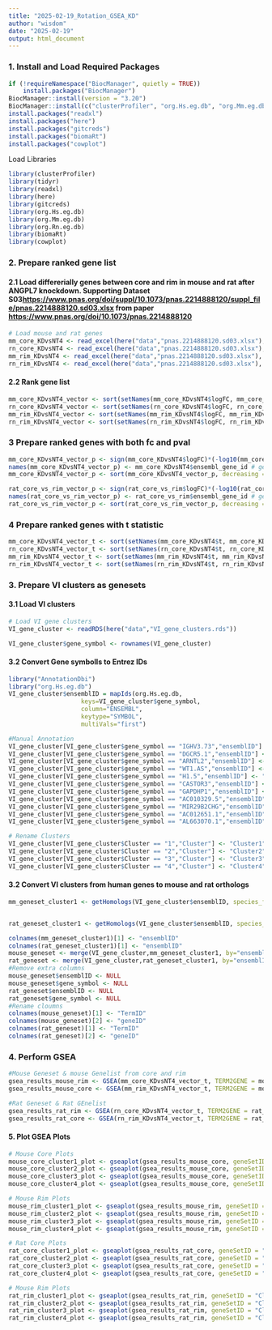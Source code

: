 ```yaml
---
title: "2025-02-19_Rotation_GSEA_KD"
author: "wisdom"
date: "2025-02-19"
output: html_document
---
```


### 1. Install and Load Required Packages
```r
if (!requireNamespace("BiocManager", quietly = TRUE))
    install.packages("BiocManager")
BiocManager::install(version = "3.20")
BiocManager::install(c("clusterProfiler", "org.Hs.eg.db", "org.Mm.eg.db", "org.Rn.eg.db"))
install.packages("readxl")
install.packages("here")
install.packages("gitcreds")
install.packages("biomaRt")
install.packages("cowplot")
```
Load Libraries
```r
library(clusterProfiler)
library(tidyr)
library(readxl)
library(here)
library(gitcreds)
library(org.Hs.eg.db)
library(org.Mm.eg.db)
library(org.Rn.eg.db)
library(biomaRt)
library(cowplot)
```

### 2. Prepare ranked gene list

#### 2.1 Load differerially genes  between **core** and **rim** in **mouse** and **rat** after ANGPL7 knockdown. Supporting Dataset S03<https://www.pnas.org/doi/suppl/10.1073/pnas.2214888120/suppl_file/pnas.2214888120.sd03.xlsx> from paper <https://www.pnas.org/doi/10.1073/pnas.2214888120>
```r
# Load mouse and rat genes
mm_core_KDvsNT4 <- read_excel(here("data","pnas.2214888120.sd03.xlsx"), sheet = "TPM_mm_core_KDvsNT4", range =cell_cols(c("A","I")))
rn_core_KDvsNT4 <- read_excel(here("data","pnas.2214888120.sd03.xlsx"), sheet = "TPM_rn_coreKDvsNT4", range =cell_cols(c("A","I")))
mm_rim_KDvsNT4 <- read_excel(here("data","pnas.2214888120.sd03.xlsx"), sheet = "TPM_mm_rim-KDNT4", range =cell_cols(c("A","I")))
rn_rim_KDvsNT4 <- read_excel(here("data","pnas.2214888120.sd03.xlsx"), sheet = "TPM_rn_rim-KDvsNT4", range =cell_cols(c("A","I")))
```

#### 2.2 Rank gene list
```r
mm_core_KDvsNT4_vector <- sort(setNames(mm_core_KDvsNT4$logFC, mm_core_KDvsNT4$ensembl_gene_id), decreasing = TRUE)
rn_core_KDvsNT4_vector <- sort(setNames(rn_core_KDvsNT4$logFC, rn_core_KDvsNT4$ensembl_gene_id), decreasing = TRUE)
mm_rim_KDvsNT4_vector <- sort(setNames(mm_rim_KDvsNT4$logFC, mm_rim_KDvsNT4$ensembl_gene_id), decreasing = TRUE)
rn_rim_KDvsNT4_vector <- sort(setNames(rn_rim_KDvsNT4$logFC, rn_rim_KDvsNT4$ensembl_gene_id), decreasing = TRUE)
```

### 3 Prepare ranked genes with both fc and pval
```r
mm_core_KDvsNT4_vector_p <- sign(mm_core_KDvsNT4$logFC)*(-log10(mm_core_KDvsNT4$P.Value)) # we will use the signed p values from spatial DGE as ranking
names(mm_core_KDvsNT4_vector_p) <- mm_core_KDvsNT4$ensembl_gene_id # genes as names#
mm_core_KDvsNT4_vector_p <- sort(mm_core_KDvsNT4_vector_p, decreasing = TRUE) # sort genes by ranking

rat_core_vs_rim_vector_p <- sign(rat_core_vs_rim$logFC)*(-log10(rat_core_vs_rim$P.Value)) # we will use the signed p values from spatial DGE as ranking
names(rat_core_vs_rim_vector_p) <- rat_core_vs_rim$ensembl_gene_id # genes as names#
rat_core_vs_rim_vector_p <- sort(rat_core_vs_rim_vector_p, decreasing = TRUE) # sort genes by ranking

```

### 4 Prepare ranked genes with t statistic
```r
mm_core_KDvsNT4_vector_t <- sort(setNames(mm_core_KDvsNT4$t, mm_core_KDvsNT4$ensembl_gene_id), decreasing = TRUE)
rn_core_KDvsNT4_vector_t <- sort(setNames(rn_core_KDvsNT4$t, rn_core_KDvsNT4$ensembl_gene_id), decreasing = TRUE)
mm_rim_KDvsNT4_vector_t <- sort(setNames(mm_rim_KDvsNT4$t, mm_rim_KDvsNT4$ensembl_gene_id), decreasing = TRUE)
rn_rim_KDvsNT4_vector_t <- sort(setNames(rn_rim_KDvsNT4$t, rn_rim_KDvsNT4$ensembl_gene_id), decreasing = TRUE)
```

### 3. Prepare VI clusters as genesets

#### 3.1 Load VI clusters 
```r
# Load VI gene clusters
VI_gene_cluster <- readRDS(here("data","VI_gene_clusters.rds"))
```

```r
VI_gene_cluster$gene_symbol <- rownames(VI_gene_cluster)
```

#### 3.2 Convert Gene symbolls to Entrez IDs
```r
library("AnnotationDbi")
library("org.Hs.eg.db")
VI_gene_cluster$ensemblID = mapIds(org.Hs.eg.db,
                    keys=VI_gene_cluster$gene_symbol, 
                    column="ENSEMBL",
                    keytype="SYMBOL",
                    multiVals="first")

#Manual Annotation
VI_gene_cluster[VI_gene_cluster$gene_symbol == "IGHV3.73","ensemblID"] <- "ENSG00000211976"
VI_gene_cluster[VI_gene_cluster$gene_symbol == "DGCR5.1","ensemblID"] <-  "ENSG00000273032"
VI_gene_cluster[VI_gene_cluster$gene_symbol == "ARNTL2","ensemblID"] <- "ENSG00000029153"
VI_gene_cluster[VI_gene_cluster$gene_symbol == "WT1.AS","ensemblID"] <- "ENSG00000183242"
VI_gene_cluster[VI_gene_cluster$gene_symbol == "H1.5","ensemblID"] <- "ENSG00000184357"
VI_gene_cluster[VI_gene_cluster$gene_symbol == "CASTOR3","ensemblID"] <- "ENSG00000239521"
VI_gene_cluster[VI_gene_cluster$gene_symbol == "GAPDHP1","ensemblID"] <- "ENSG00000228232"
VI_gene_cluster[VI_gene_cluster$gene_symbol == "AC010329.5","ensemblID"] <- "ENSG00000280171"
VI_gene_cluster[VI_gene_cluster$gene_symbol == "MIR29B2CHG","ensemblID"] <- "ENSG00000203709"
VI_gene_cluster[VI_gene_cluster$gene_symbol == "AC012651.1","ensemblID"] <- "ENSG00000258461" 
VI_gene_cluster[VI_gene_cluster$gene_symbol == "AL663070.1","ensemblID"] <- "ENSG00000168389"

# Rename Clusters
VI_gene_cluster[VI_gene_cluster$Cluster == "1","Cluster"] <- "Cluster1"
VI_gene_cluster[VI_gene_cluster$Cluster == "2","Cluster"] <- "Cluster2"
VI_gene_cluster[VI_gene_cluster$Cluster == "3","Cluster"] <- "Cluster3"
VI_gene_cluster[VI_gene_cluster$Cluster == "4","Cluster"] <- "Cluster4"
```


#### 3.2 Convert VI clusters from human genes to mouse and rat orthologs
```r
mm_geneset_cluster1 <- getHomologs(VI_gene_cluster$ensemblID, species_from = "homo_sapiens", species_to = "mus_musculus" )


rat_geneset_cluster1 <- getHomologs(VI_gene_cluster$ensemblID, species_from = "homo_sapiens", species_to = "rattus_norvegicus" )
```


```r
colnames(mm_geneset_cluster1)[1] <- "ensemblID" 
colnames(rat_geneset_cluster1)[1] <- "ensemblID" 
mouse_geneset <- merge(VI_gene_cluster,mm_geneset_cluster1, by="ensemblID")
rat_geneset <- merge(VI_gene_cluster,rat_geneset_cluster1, by="ensemblID")
#Remove extra columns
mouse_geneset$ensemblID <- NULL
mouse_geneset$gene_symbol <- NULL
rat_geneset$ensemblID <- NULL
rat_geneset$gene_symbol <- NULL
#Rename cloumns
colnames(mouse_geneset)[1] <- "TermID" 
colnames(mouse_geneset)[2] <- "geneID"
colnames(rat_geneset)[1] <- "TermID" 
colnames(rat_geneset)[2] <- "geneID"
```

### 4. Perform GSEA
```r
#Mouse Geneset & mouse Genelist from core and rim
gsea_results_mouse_rim <- GSEA(mm_core_KDvsNT4_vector_t, TERM2GENE = mouse_geneset, eps= 1e-300)
gsea_results_mouse_core <- GSEA(mm_rim_KDvsNT4_vector_t, TERM2GENE = mouse_geneset, eps= 1e-300)

#Rat Geneset & Rat GEnelist
gsea_results_rat_rim <- GSEA(rn_core_KDvsNT4_vector_t, TERM2GENE = rat_geneset, eps= 1e-300)
gsea_results_rat_core <- GSEA(rn_rim_KDvsNT4_vector_t, TERM2GENE = rat_geneset, eps= 1e-300)
```
#### 5. Plot GSEA Plots
```r
# Mouse Core Plots
mouse_core_cluster1_plot <- gseaplot(gsea_results_mouse_core, geneSetID = "Cluster1", title = "Mouse-Core-Cluster1")
mouse_core_cluster2_plot <- gseaplot(gsea_results_mouse_core, geneSetID = "Cluster2", title = "Mouse-Core-Cluster2")
mouse_core_cluster3_plot <- gseaplot(gsea_results_mouse_core, geneSetID = "Cluster3", title = "Mouse-Core-Cluster3")
mouse_core_cluster4_plot <- gseaplot(gsea_results_mouse_core, geneSetID = "Cluster4", title = "Mouse-Core-Cluster4")

# Mouse Rim Plots
mouse_rim_cluster1_plot <- gseaplot(gsea_results_mouse_rim, geneSetID = "Cluster1", title = "Mouse-Rim-Cluster1")
mouse_rim_cluster2_plot <- gseaplot(gsea_results_mouse_rim, geneSetID = "Cluster2", title = "Mouse-Rim-Cluster2")
mouse_rim_cluster3_plot <- gseaplot(gsea_results_mouse_rim, geneSetID = "Cluster3", title = "Mouse-Rim-Cluster3")
mouse_rim_cluster4_plot <- gseaplot(gsea_results_mouse_rim, geneSetID = "Cluster4", title = "Mouse-Rim-Cluster4")

# Rat Core Plots
rat_core_cluster1_plot <- gseaplot(gsea_results_rat_core, geneSetID = "Cluster1", title = "Rat-Core-Cluster1")
rat_core_cluster2_plot <- gseaplot(gsea_results_rat_core, geneSetID = "Cluster2", title = "Rat-Core-Cluster2")
rat_core_cluster3_plot <- gseaplot(gsea_results_rat_core, geneSetID = "Cluster3", title = "Rat-Core-Cluster3")
rat_core_cluster4_plot <- gseaplot(gsea_results_rat_core, geneSetID = "Cluster4", title = "Rat-Core-Cluster4")

# Mouse Rim Plots
rat_rim_cluster1_plot <- gseaplot(gsea_results_rat_rim, geneSetID = "Cluster1", title = "Rat-Rim-Cluster1")
rat_rim_cluster2_plot <- gseaplot(gsea_results_rat_rim, geneSetID = "Cluster2", title = "Rat-Rim-Cluster2")
rat_rim_cluster3_plot <- gseaplot(gsea_results_rat_rim, geneSetID = "Cluster3", title = "Rat-Rim-Cluster3")
rat_rim_cluster4_plot <- gseaplot(gsea_results_rat_rim, geneSetID = "Cluster4", title = "Rat-Rim-Cluster4")
```